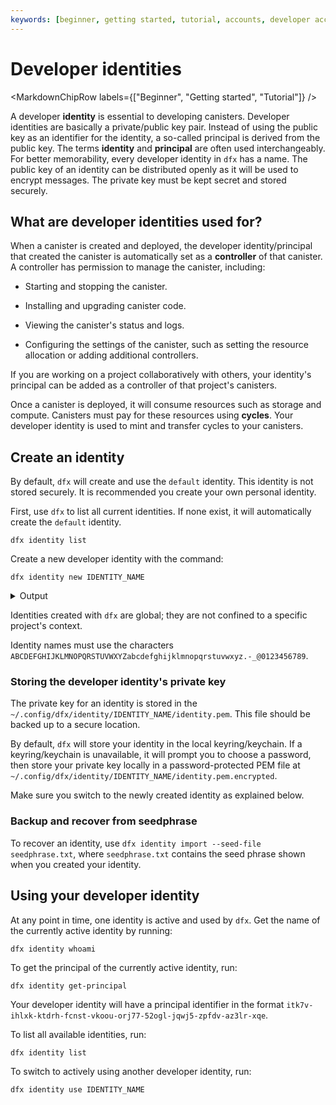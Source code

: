 ```yaml
---
keywords: [beginner, getting started, tutorial, accounts, developer account]
---
```



# Developer identities

<MarkdownChipRow labels={["Beginner", "Getting started", "Tutorial"]} />

A developer **identity** is essential to developing canisters. Developer identities are basically a private/public key pair. Instead of using the public key as an identifier for the identity, a so-called principal is derived from the public key. The terms **identity** and **principal** are often used interchangeably. For better memorability, every developer identity in `dfx` has a name. The public key of an identity can be distributed openly as it will be used to encrypt messages. The private key must be kept secret and stored securely.

## What are developer identities used for?

When a canister is created and deployed, the developer identity/principal that created the canister is automatically set as a **controller** of that canister. A controller has permission to manage the canister, including:

- Starting and stopping the canister.

- Installing and upgrading canister code.

- Viewing the canister's status and logs.

- Configuring the settings of the canister, such as setting the resource allocation or adding additional controllers.

If you are working on a project collaboratively with others, your identity's principal can be added as a controller of that project's canisters.

Once a canister is deployed, it will consume resources such as storage and compute. Canisters must pay for these resources using **cycles**. Your developer identity is used to mint and transfer cycles to your canisters.

## Create an identity

By default, `dfx` will create and use the `default` identity. This identity is not stored securely. It is recommended you create your own personal identity.

First, use `dfx` to list all current identities. If none exist, it will automatically create the `default` identity.

```
dfx identity list
```

Create a new developer identity with the command:

```
dfx identity new IDENTITY_NAME
```

<details>
<summary>Output</summary>

```
Your seed phrase for identity 'IDENTITY_NAME': hotel knock any token tooth deal fossil salmon coral idea tip weapon cotton save fiction major arrive history library clerk depth poet path guide
Write it down in a safe place, as this information can be used to reconstruct your key in case of emergency.
Created identity: "IDENTITY_NAME".
```

</details>

Identities created with `dfx` are global; they are not confined to a specific project's context.

Identity names must use the characters `ABCDEFGHIJKLMNOPQRSTUVWXYZabcdefghijklmnopqrstuvwxyz.-_@0123456789`.

### Storing the developer identity's private key

The private key for an identity is stored in the `~/.config/dfx/identity/IDENTITY_NAME/identity.pem`. This file should be backed up to a secure location.

By default, `dfx` will store your identity in the local keyring/keychain. If a keyring/keychain is unavailable, it will prompt you to choose a password, then store your private key locally in a password-protected PEM file at `~/.config/dfx/identity/IDENTITY_NAME/identity.pem.encrypted`.

Make sure you switch to the newly created identity as explained below.

### Backup and recover from seedphrase


To recover an identity, use `dfx identity import --seed-file seedphrase.txt`, where `seedphrase.txt` contains the seed phrase shown when you created your identity.

## Using your developer identity

At any point in time, one identity is active and used by `dfx`. Get the name of the currently active identity by running:

```
dfx identity whoami
```

To get the principal of the currently active identity, run:

```
dfx identity get-principal
```

Your developer identity will have a principal identifier in the format `itk7v-ihlxk-ktdrh-fcnst-vkoou-orj77-52ogl-jqwj5-zpfdv-az3lr-xqe`. 

To list all available identities, run:

```
dfx identity list
```

To switch to actively using another developer identity, run:

```
dfx identity use IDENTITY_NAME
```
